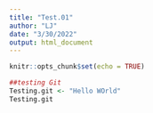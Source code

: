 ```yaml
---
title: "Test.01"
author: "LJ"
date: "3/30/2022"
output: html_document
---
```


```r
knitr::opts_chunk$set(echo = TRUE)

```

``` r
##testing Git
Testing.git <- "Hello WOrld"
Testing.git
```